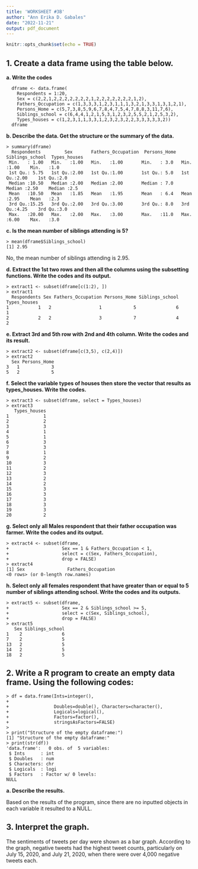 ```yaml
---
title: 'WORKSHEET #3B'
author: "Ann Erika D. Gabales"
date: "2022-11-21"
output: pdf_document
---
```


```r
knitr::opts_chunk$set(echo = TRUE)
```

## 1. Create a data frame using the table below.
**a. Write the codes**
```{}
  dframe <- data.frame(
    Respondents = 1:20,
    Sex = c(2,2,1,2,2,2,2,2,2,2,1,2,2,2,2,2,2,2,1,2),
    Fathers_Occupation = c(1,3,3,3,1,2,3,1,1,1,3,2,1,3,3,1,3,1,2,1),
    Persons_Home = c(5,7,3,8,5,9,6,7,8,4,7,5,4,7,8,8,3,11,7,6),
    Siblings_school = c(6,4,4,1,2,1,5,3,1,2,3,2,5,5,2,1,2,5,3,2),
    Types_houses = c(1,2,3,1,1,3,3,1,2,3,2,3,2,2,3,3,3,3,3,2))
  dframe
```
**b. Describe the data. Get the structure or the summary of the data.**
```{}
> summary(dframe)
  Respondents         Sex       Fathers_Occupation  Persons_Home  Siblings_school  Types_houses
 Min.   : 1.00   Min.   :1.00   Min.   :1.00       Min.   : 3.0   Min.   :1.00    Min.   :1.0  
 1st Qu.: 5.75   1st Qu.:2.00   1st Qu.:1.00       1st Qu.: 5.0   1st Qu.:2.00    1st Qu.:2.0  
 Median :10.50   Median :2.00   Median :2.00       Median : 7.0   Median :2.50    Median :2.5  
 Mean   :10.50   Mean   :1.85   Mean   :1.95       Mean   : 6.4   Mean   :2.95    Mean   :2.3  
 3rd Qu.:15.25   3rd Qu.:2.00   3rd Qu.:3.00       3rd Qu.: 8.0   3rd Qu.:4.25    3rd Qu.:3.0  
 Max.   :20.00   Max.   :2.00   Max.   :3.00       Max.   :11.0   Max.   :6.00    Max.   :3.0 
```

**c. Is the mean number of siblings attending is 5?**
```{}
> mean(dframe$Siblings_school)
[1] 2.95
```
  No, the mean number of siblings attending is 2.95.

**d. Extract the 1st two rows and then all the columns using the subsetting functions. Write the codes and its output.**
```{}
> extract1 <- subset(dframe[c(1:2), ])
> extract1
  Respondents Sex Fathers_Occupation Persons_Home Siblings_school Types_houses
1           1   2                  1            5               6            1
2           2   2                  3            7               4            2
```

**e. Extract 3rd and 5th row with 2nd and 4th column. Write the codes and its result.**
```{}
> extract2 <- subset(dframe[c(3,5), c(2,4)])
> extract2
  Sex Persons_Home
3   1            3
5   2            5
```


**f. Select the variable types of houses then store the vector that results as types_houses. Write the codes.**
```{}
> extract3 <- subset(dframe, select = Types_houses)
> extract3
   Types_houses
1             1
2             2
3             3
4             1
5             1
6             3
7             3
8             1
9             2
10            3
11            2
12            3
13            2
14            2
15            3
16            3
17            3
18            3
19            3
20            2
```

**g. Select only all Males respondent that their father occupation was farmer. Write the codes and its output.**
```{}
> extract4 <- subset(dframe, 
+                    Sex == 1 & Fathers_Occupation < 1, 
+                    select = c(Sex, Fathers_Occupation), 
+                    drop = FALSE)
> extract4
[1] Sex                Fathers_Occupation
<0 rows> (or 0-length row.names)
```

**h. Select only all females respondent that have greater than or equal to 5 number of siblings attending school. Write the codes and its outputs.**
```{}
> extract5 <- subset(dframe, 
+                    Sex == 2 & Siblings_school >= 5, 
+                    select = c(Sex, Siblings_school), 
+                    drop = FALSE)
> extract5
   Sex Siblings_school
1    2               6
7    2               5
13   2               5
14   2               5
18   2               5
```

## 2. Write a R program to create an empty data frame. Using the following codes:
```{}
> df = data.frame(Ints=integer(),
+                 
+                 Doubles=double(), Characters=character(),
+                 Logicals=logical(),
+                 Factors=factor(),
+                 stringsAsFactors=FALSE)
> 
> print("Structure of the empty dataframe:")
[1] "Structure of the empty dataframe:"
> print(str(df))
'data.frame':	0 obs. of  5 variables:
 $ Ints      : int 
 $ Doubles   : num 
 $ Characters: chr 
 $ Logicals  : logi 
 $ Factors   : Factor w/ 0 levels: 
NULL
```

**a. Describe the results.** \

Based on the results of the program, since there are no inputted objects in each variable it resulted to a NULL.

## 3. Interpret the graph.
The sentiments of tweets per day were shown as a bar graph. According to the graph, negative tweets had the highest tweet counts, particularly on July 15, 2020, and July 21, 2020, when there were over 4,000 negative tweets each.